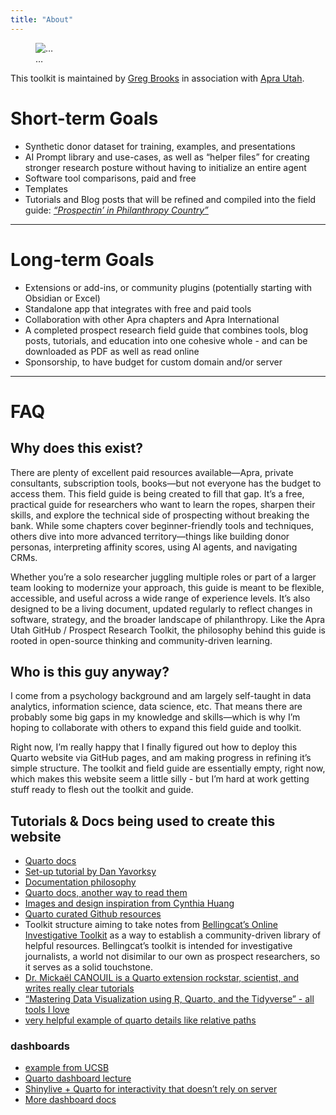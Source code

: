 ```yaml
---
title: "About"
---
```

::: {.column-margin}
![...](https://i.postimg.cc/rwp86Hry/25th-anniversary-logo.jpg)
:::

This toolkit is maintained by [Greg Brooks](https://github.com/analyst-greg/){.external} in association with [Apra Utah](https://aprautah.wildapricot.org/){.external}.

# Short-term Goals
- Synthetic donor dataset for training, examples, and presentations
- AI Prompt library and use-cases, as well as "helper files" for creating stronger research posture without having to initialize an entire agent
- Software tool comparisons, paid and free
- Templates
- Tutorials and Blog posts that will be refined and compiled into the field guide: [*"Prospectin' in Philanthropy Country"*](toolkit_blog/technical_field_guide/index.qmd)

***
# Long-term Goals
- Extensions or add-ins, or community plugins (potentially starting with Obsidian or Excel)
- Standalone app that integrates with free and paid tools
- Collaboration with other Apra chapters and Apra International
- A completed prospect research field guide that combines tools, blog posts, tutorials, and education into one cohesive whole - and can be downloaded as PDF as well as read online
- Sponsorship, to have budget for custom domain and/or server

***
# FAQ

## Why does this exist?

There are plenty of excellent paid resources available—Apra, private consultants, subscription tools, books—but not everyone has the budget to access them. This field guide is being created to fill that gap. It’s a free, practical guide for researchers who want to learn the ropes, sharpen their skills, and explore the technical side of prospecting without breaking the bank.
While some chapters cover beginner-friendly tools and techniques, others dive into more advanced territory—things like building donor personas, interpreting affinity scores, using AI agents, and navigating CRMs. 

Whether you're a solo researcher juggling multiple roles or part of a larger team looking to modernize your approach, this guide is meant to be flexible, accessible, and useful across a wide range of experience levels. It’s also designed to be a living document, updated regularly to reflect changes in software, strategy, and the broader landscape of philanthropy. Like the Apra Utah GitHub / Prospect Research Toolkit, the philosophy behind this guide is rooted in open-source thinking and community-driven learning.

## Who is this guy anyway?

I come from a psychology background and am largely self-taught in data analytics, information science, data science, etc. That means there are probably some big gaps in my knowledge and skills—which is why I'm hoping to collaborate with others to expand this field guide and toolkit. 

Right now, I'm really happy that I finally figured out how to deploy this Quarto website via GitHub pages, and am making progress in refining it's simple structure. The toolkit and field guide are essentially empty, right now, which makes this website seem a little silly - but I'm hard at work getting stuff ready to flesh out the toolkit and guide.

## Tutorials & Docs being used to create this website
- [Quarto docs](https://quarto.org/docs/websites){.external}
- [Set-up tutorial by Dan Yavorksy](https://www.danyavorsky.com/posts/020-quarto-websites/){.external}
- [Documentation philosophy](https://diataxis.fr/){.external}
- [Quarto docs, another way to read them](https://deepwiki.com/quarto-dev/quarto-web/4.1-website-navigation){.external}
- [Images and design inspiration from Cynthia Huang](https://www.cynthiahqy.com/blog.html){.external}
- [Quarto curated Github resources](https://github.com/mcanouil/awesome-quarto){.external}
- Toolkit structure aiming to take notes from [Bellingcat's Online Investigative Toolkit](https://bellingcat.gitbook.io/toolkit){.external} as a way to establish a community-driven library of helpful resources. Bellingcat's toolkit is intended for investigative journalists, a world not disimilar to our own as prospect researchers, so it serves as a solid touchstone. 
- [Dr. Mickaël CANOUIL is a Quarto extension rockstar, scientist, and writes really clear tutorials](https://mickael.canouil.fr/posts/2025-05-19-quarto-codespaces/)
- ["Mastering Data Visualization using R, Quarto, and the Tidyverse" - all tools I love](https://data-vis-using-r.info/03_intro_to_quarto/intro_to_quarto.html)
- [very helpful example of quarto details like relative paths](https://quarto.neocities.org/docs/relative_paths)

### dashboards
- [example from UCSB](https://learning.nceas.ucsb.edu/2024-03-ucsb-faculty/session_10.html)
- [Quarto dashboard lecture](https://vizdata.org/slides/20/20-quarto-dashboards.html#/qmd-dashboard)
- [Shinylive + Quarto for interactivity that doesn't rely on server](https://quarto.thecoatlessprofessor.com/r-shinylive-demo/)
- [More dashboard docs](https://quarto.org/docs/dashboards/data-display.html)

